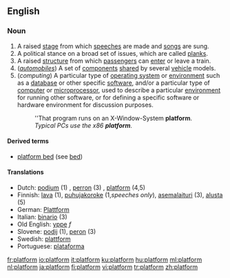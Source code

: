 ==English==
===Noun===
{{en-noun}}

#A raised [[stage]] from which [[speech]]es are made and [[song]]s are sung.
#A political stance on a broad set of issues, which are called [[plank]]s.
#A raised [[structure]] from which [[passenger]]s can [[enter]] or leave a train.
#(''[[automobile]]s'') A set of [[component]]s [[share]]d by several [[vehicle]] models.
#(''computing'') A particular type of [[operating system]] or [[environment]] such as a [[database]] or other specific [[software]], and/or a particular type of [[computer]] or [[microprocessor]], used to describe a particular [[environment]] for running other software, or for defining a specific software or hardware environment for discussion purposes.
#:''That program runs on an X-Window-System '''platform'''.
#:''Typical PCs use the x86 '''platform'''.''

====Derived terms====
*[[platform bed]] (see [[bed]])

====Translations====
*Dutch: [[podium]] (1) , [[perron]] (3) , [[platform]] (4,5)
*Finnish: [[lava]] (1), [[puhujakoroke]] (1,''speeches only''), [[asemalaituri]] (3), [[alusta]] (5)
*German: [[Plattform]]
*Italian: [[binario]] {{m}} (3)
*Old English: [[yppe]] ''f''
*Slovene: [[podij]] {{m}} (1), [[peron]] {{m}} (3)
*Swedish: [[plattform]]
*Portuguese: [[plataforma]]

[[fr:platform]]
[[io:platform]]
[[it:platform]]
[[ku:platform]]
[[hu:platform]]
[[ml:platform]]
[[nl:platform]]
[[ja:platform]]
[[fi:platform]]
[[vi:platform]]
[[tr:platform]]
[[zh:platform]]